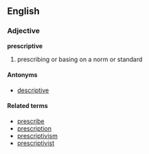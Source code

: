 ==English==

===Adjective===
'''prescriptive'''
#prescribing or basing on a norm or standard

====Antonyms====
*[[descriptive]]

====Related terms====
*[[prescribe]]
*[[prescription]]
*[[prescriptivism]]
*[[prescriptivist]]
